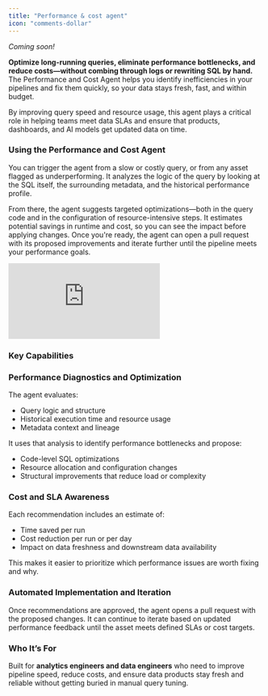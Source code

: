 ```yaml
---
title: "Performance & cost agent"
icon: "comments-dollar"
---
```


_Coming soon!_

**Optimize long-running queries, eliminate performance bottlenecks, and reduce costs—without combing through logs or rewriting SQL by hand.** The Performance and Cost Agent helps you identify inefficiencies in your pipelines and fix them quickly, so your data stays fresh, fast, and within budget.

By improving query speed and resource usage, this agent plays a critical role in helping teams meet data SLAs and ensure that products, dashboards, and AI models get updated data on time.

### Using the Performance and Cost Agent

You can trigger the agent from a slow or costly query, or from any asset flagged as underperforming. It analyzes the logic of the query by looking at the SQL itself, the surrounding metadata, and the historical performance profile.

From there, the agent suggests targeted optimizations—both in the query code and in the configuration of resource-intensive steps. It estimates potential savings in runtime and cost, so you can see the impact before applying changes. Once you're ready, the agent can open a pull request with its proposed improvements and iterate further until the pipeline meets your performance goals.


<Frame>
  <div style={{ paddingBottom: "64.98194945848375%" }}>
    <iframe
      src="https://www.loom.com/embed/926ed71b77e94389975719230b104903?sid=f573d6d8-c3d5-42fa-a52e-4e9c68b0ea81"
      frameborder="0"
      webkitAllowFullScreen
      mozAllowFullScreen
      allowfullscreen
      style={{
        position: "absolute",
        top: 0,
        left: 0,
        width: "100%",
        height: "100%",
      }}
    ></iframe>
  </div>
</Frame>

### Key Capabilities

### Performance Diagnostics and Optimization

The agent evaluates:

- Query logic and structure
- Historical execution time and resource usage
- Metadata context and lineage

It uses that analysis to identify performance bottlenecks and propose:

- Code-level SQL optimizations
- Resource allocation and configuration changes
- Structural improvements that reduce load or complexity

### Cost and SLA Awareness

Each recommendation includes an estimate of:

- Time saved per run
- Cost reduction per run or per day
- Impact on data freshness and downstream data availability

This makes it easier to prioritize which performance issues are worth fixing and why.

### Automated Implementation and Iteration

Once recommendations are approved, the agent opens a pull request with the proposed changes. It can continue to iterate based on updated performance feedback until the asset meets defined SLAs or cost targets.

### Who It’s For

Built for **analytics engineers and data engineers** who need to improve pipeline speed, reduce costs, and ensure data products stay fresh and reliable without getting buried in manual query tuning.
